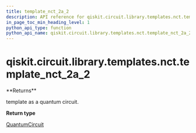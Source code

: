 ```yaml
---
title: template_nct_2a_2
description: API reference for qiskit.circuit.library.templates.nct.template_nct_2a_2
in_page_toc_min_heading_level: 1
python_api_type: function
python_api_name: qiskit.circuit.library.templates.nct.template_nct_2a_2
---
```


<span id="qiskit-circuit-library-templates-nct-template-nct-2a-2" />

# qiskit.circuit.library.templates.nct.template\_nct\_2a\_2

<Function id="qiskit.circuit.library.templates.nct.template_nct_2a_2" name="template_nct_2a_2" isDedicatedPage={true} github="https://github.com/qiskit/qiskit/tree/stable/0.24/qiskit/circuit/library/templates/nct/template_nct_2a_2.py" signature="template_nct_2a_2()">
  **Returns**

  template as a quantum circuit.

  **Return type**

  [QuantumCircuit](qiskit.circuit.QuantumCircuit "qiskit.circuit.QuantumCircuit")
</Function>

